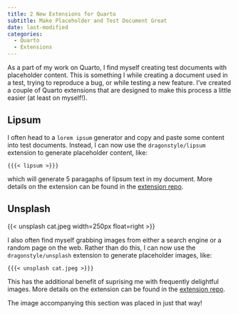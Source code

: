```yaml
---
title: 2 New Extensions for Quarto
subtitle: Make Placeholder and Test Document Great
date: last-modified
categories:
  - Quarto
  - Extensions
---
```


As a part of my work on Quarto, I find myself creating test documents with placeholder content. This is something I while creating a document used in a test, trying to reproduce a bug, or while testing a new feature. I've created a couple of Quarto extensions that are designed to make this process a little easier (at least on myself!).

## Lipsum

I often head to a `lorem ipsum` generator and copy and paste some content into test documents. Instead, I can now use the `dragonstyle/lipsum` extension to generate placeholder content, like:

`{{{< lipsum >}}}`

which will generate 5 paragaphs of lipsum text in my document. More details on the extension can be found in the  [extension repo](https://github.com/dragonstyle/lipsum).

## Unsplash

{{< unsplash cat.jpeg width=250px float=right >}}

I also often find myself grabbing images from either a search engine or a random page on the web. Rather than do this, I can now use the `dragonstyle/unsplash` extension to generate placeholder images, like:

`{{{< unsplash cat.jpeg >}}}`

This has the additional benefit of suprising me with frequently delightful images. More details on the extension can be found in the [extension repo](https://github.com/dragonstyle/unsplash).

The image accompanying this section was placed in just that way!
